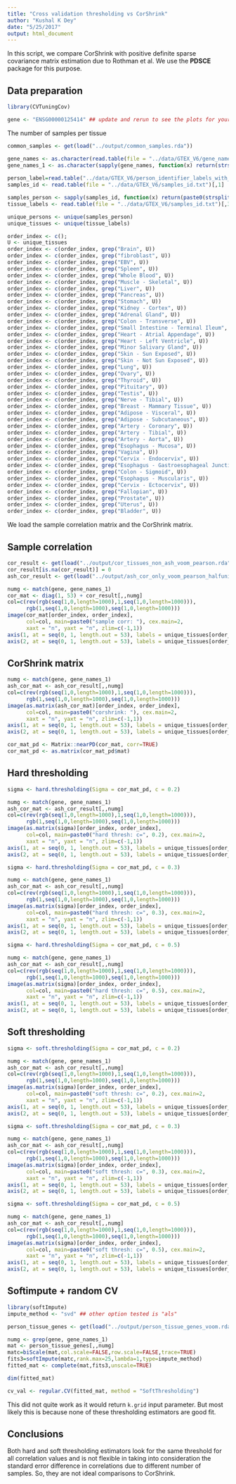 ```yaml
---
title: "Cross validation thresholding vs CorShrink"
author: "Kushal K Dey"
date: "5/25/2017"
output: html_document
---
```


In this script, we compare CorShrink with positive definite sparse covariance matrix estimation due to Rothman et al. We use the **PDSCE** package for this purpose.

## Data preparation

```r
library(CVTuningCov)
```

```r
gene <- "ENSG00000125414" ## update and rerun to see the plots for your gene
```

The number of samples per tissue 

```r
common_samples <- get(load("../output/common_samples.rda"))
```

```r
gene_names <- as.character(read.table(file = "../data/GTEX_V6/gene_names_GTEX_V6.txt")[,1])
gene_names_1 <- as.character(sapply(gene_names, function(x) return(strsplit(x, "[.]")[[1]][1])))
 
person_label=read.table("../data/GTEX_V6/person_identifier_labels_with_numbers.txt");
samples_id <- read.table(file = "../data/GTEX_V6/samples_id.txt")[,1]

samples_person <- sapply(samples_id, function(x) return(paste0(strsplit(as.character(x), "-")[[1]][1:2], collapse ="-")))
tissue_labels <- read.table(file = "../data/GTEX_V6/samples_id.txt")[,3]

unique_persons <- unique(samples_person)
unique_tissues <- unique(tissue_labels)
```

```r
order_index <- c();
U <- unique_tissues
order_index <- c(order_index, grep("Brain", U))
order_index <- c(order_index, grep("fibroblast", U))
order_index <- c(order_index, grep("EBV", U))
order_index <- c(order_index, grep("Spleen", U))
order_index <- c(order_index, grep("Whole Blood", U))
order_index <- c(order_index, grep("Muscle - Skeletal", U))
order_index <- c(order_index, grep("Liver", U))
order_index <- c(order_index, grep("Pancreas", U))
order_index <- c(order_index, grep("Stomach", U))
order_index <- c(order_index, grep("Kidney - Cortex", U))
order_index <- c(order_index, grep("Adrenal Gland", U))
order_index <- c(order_index, grep("Colon - Transverse", U))
order_index <- c(order_index, grep("Small Intestine - Terminal Ileum", U))
order_index <- c(order_index, grep("Heart - Atrial Appendage", U))
order_index <- c(order_index, grep("Heart - Left Ventricle", U))
order_index <- c(order_index, grep("Minor Salivary Gland", U))
order_index <- c(order_index, grep("Skin - Sun Exposed", U))
order_index <- c(order_index, grep("Skin - Not Sun Exposed", U))
order_index <- c(order_index, grep("Lung", U))
order_index <- c(order_index, grep("Ovary", U))
order_index <- c(order_index, grep("Thyroid", U))
order_index <- c(order_index, grep("Pituitary", U))
order_index <- c(order_index, grep("Testis", U))
order_index <- c(order_index, grep("Nerve - Tibial", U))
order_index <- c(order_index, grep("Breast - Mammary Tissue", U))
order_index <- c(order_index, grep("Adipose - Visceral", U))
order_index <- c(order_index, grep("Adipose - Subcutaneous", U))
order_index <- c(order_index, grep("Artery - Coronary", U))
order_index <- c(order_index, grep("Artery - Tibial", U))
order_index <- c(order_index, grep("Artery - Aorta", U))
order_index <- c(order_index, grep("Esophagus - Mucosa", U))
order_index <- c(order_index, grep("Vagina", U))
order_index <- c(order_index, grep("Cervix - Endocervix", U))
order_index <- c(order_index, grep("Esophagus - Gastroesophageal Junction", U))
order_index <- c(order_index, grep("Colon - Sigmoid", U))
order_index <- c(order_index, grep("Esophagus - Muscularis", U))
order_index <- c(order_index, grep("Cervix - Ectocervix", U))
order_index <- c(order_index, grep("Fallopian", U))
order_index <- c(order_index, grep("Prostate", U))
order_index <- c(order_index, grep("Uterus", U))
order_index <- c(order_index, grep("Bladder", U))
```

We load the sample correlation matrix and the CorShrink matrix.

## Sample correlation

```r
cor_result <- get(load("../output/cor_tissues_non_ash_voom_pearson.rda"))
cor_result[is.na(cor_result)] = 0
ash_cor_result <- get(load("../output/ash_cor_only_voom_pearson_halfuniform_gtex_tissues.rda"))
```

```r
numg <- match(gene, gene_names_1)
cor_mat <- diag(1, 53) + cor_result[,,numg]
col=c(rev(rgb(seq(1,0,length=1000),1,seq(1,0,length=1000))),
      rgb(1,seq(1,0,length=1000),seq(1,0,length=1000)))
image(cor_mat[order_index, order_index],
      col=col, main=paste0("sample corr: "), cex.main=2,
      xaxt = "n", yaxt = "n", zlim=c(-1,1))
axis(1, at = seq(0, 1, length.out = 53), labels = unique_tissues[order_index], las=2, cex.axis = 0.5)
axis(2, at = seq(0, 1, length.out = 53), labels = unique_tissues[order_index], las=2, cex.axis = 0.5)
```

## CorShrink matrix

```r
numg <- match(gene, gene_names_1)
ash_cor_mat <- ash_cor_result[,,numg]
col=c(rev(rgb(seq(1,0,length=1000),1,seq(1,0,length=1000))),
      rgb(1,seq(1,0,length=1000),seq(1,0,length=1000)))
image(as.matrix(ash_cor_mat)[order_index, order_index],
      col=col, main=paste0("corshrink: "), cex.main=2,
      xaxt = "n", yaxt = "n", zlim=c(-1,1))
axis(1, at = seq(0, 1, length.out = 53), labels = unique_tissues[order_index], las=2, cex.axis = 0.5)
axis(2, at = seq(0, 1, length.out = 53), labels = unique_tissues[order_index], las=2, cex.axis = 0.5)

```

```r
cor_mat_pd <- Matrix::nearPD(cor_mat, corr=TRUE)
cor_mat_pd <- as.matrix(cor_mat_pd$mat)
```

## Hard thresholding 

```r
sigma <- hard.thresholding(Sigma = cor_mat_pd, c = 0.2)
```

```r
numg <- match(gene, gene_names_1)
ash_cor_mat <- ash_cor_result[,,numg]
col=c(rev(rgb(seq(1,0,length=1000),1,seq(1,0,length=1000))),
      rgb(1,seq(1,0,length=1000),seq(1,0,length=1000)))
image(as.matrix(sigma)[order_index, order_index],
      col=col, main=paste0("hard thresh: c=", 0.2), cex.main=2,
      xaxt = "n", yaxt = "n", zlim=c(-1,1))
axis(1, at = seq(0, 1, length.out = 53), labels = unique_tissues[order_index], las=2, cex.axis = 0.5)
axis(2, at = seq(0, 1, length.out = 53), labels = unique_tissues[order_index], las=2, cex.axis = 0.5)

```

```r
sigma <- hard.thresholding(Sigma = cor_mat_pd, c = 0.3)
```

```r
numg <- match(gene, gene_names_1)
ash_cor_mat <- ash_cor_result[,,numg]
col=c(rev(rgb(seq(1,0,length=1000),1,seq(1,0,length=1000))),
      rgb(1,seq(1,0,length=1000),seq(1,0,length=1000)))
image(as.matrix(sigma)[order_index, order_index],
      col=col, main=paste0("hard thresh: c=", 0.3), cex.main=2,
      xaxt = "n", yaxt = "n", zlim=c(-1,1))
axis(1, at = seq(0, 1, length.out = 53), labels = unique_tissues[order_index], las=2, cex.axis = 0.5)
axis(2, at = seq(0, 1, length.out = 53), labels = unique_tissues[order_index], las=2, cex.axis = 0.5)

```

```r
sigma <- hard.thresholding(Sigma = cor_mat_pd, c = 0.5)
```

```r
numg <- match(gene, gene_names_1)
ash_cor_mat <- ash_cor_result[,,numg]
col=c(rev(rgb(seq(1,0,length=1000),1,seq(1,0,length=1000))),
      rgb(1,seq(1,0,length=1000),seq(1,0,length=1000)))
image(as.matrix(sigma)[order_index, order_index],
      col=col, main=paste0("hard thresh: c=", 0.5), cex.main=2,
      xaxt = "n", yaxt = "n", zlim=c(-1,1))
axis(1, at = seq(0, 1, length.out = 53), labels = unique_tissues[order_index], las=2, cex.axis = 0.5)
axis(2, at = seq(0, 1, length.out = 53), labels = unique_tissues[order_index], las=2, cex.axis = 0.5)

```

## Soft thresholding 

```r
sigma <- soft.thresholding(Sigma = cor_mat_pd, c = 0.2)
```

```r
numg <- match(gene, gene_names_1)
ash_cor_mat <- ash_cor_result[,,numg]
col=c(rev(rgb(seq(1,0,length=1000),1,seq(1,0,length=1000))),
      rgb(1,seq(1,0,length=1000),seq(1,0,length=1000)))
image(as.matrix(sigma)[order_index, order_index],
      col=col, main=paste0("soft thresh: c=", 0.2), cex.main=2,
      xaxt = "n", yaxt = "n", zlim=c(-1,1))
axis(1, at = seq(0, 1, length.out = 53), labels = unique_tissues[order_index], las=2, cex.axis = 0.5)
axis(2, at = seq(0, 1, length.out = 53), labels = unique_tissues[order_index], las=2, cex.axis = 0.5)

```

```r
sigma <- soft.thresholding(Sigma = cor_mat_pd, c = 0.3)
```

```r
numg <- match(gene, gene_names_1)
ash_cor_mat <- ash_cor_result[,,numg]
col=c(rev(rgb(seq(1,0,length=1000),1,seq(1,0,length=1000))),
      rgb(1,seq(1,0,length=1000),seq(1,0,length=1000)))
image(as.matrix(sigma)[order_index, order_index],
      col=col, main=paste0("soft thresh: c=", 0.3), cex.main=2,
      xaxt = "n", yaxt = "n", zlim=c(-1,1))
axis(1, at = seq(0, 1, length.out = 53), labels = unique_tissues[order_index], las=2, cex.axis = 0.5)
axis(2, at = seq(0, 1, length.out = 53), labels = unique_tissues[order_index], las=2, cex.axis = 0.5)

```


```r
sigma <- soft.thresholding(Sigma = cor_mat_pd, c = 0.5)
```

```r
numg <- match(gene, gene_names_1)
ash_cor_mat <- ash_cor_result[,,numg]
col=c(rev(rgb(seq(1,0,length=1000),1,seq(1,0,length=1000))),
      rgb(1,seq(1,0,length=1000),seq(1,0,length=1000)))
image(as.matrix(sigma)[order_index, order_index],
      col=col, main=paste0("soft thresh: c=", 0.5), cex.main=2,
      xaxt = "n", yaxt = "n", zlim=c(-1,1))
axis(1, at = seq(0, 1, length.out = 53), labels = unique_tissues[order_index], las=2, cex.axis = 0.5)
axis(2, at = seq(0, 1, length.out = 53), labels = unique_tissues[order_index], las=2, cex.axis = 0.5)

```

## Softimpute + random CV

```r
library(softImpute)
impute_method <- "svd" ## other option tested is "als"
```

```r
person_tissue_genes <- get(load("../output/person_tissue_genes_voom.rda"))
```

```r
numg <- grep(gene, gene_names_1)
mat <- person_tissue_genes[,,numg]
matc=biScale(mat,col.scale=FALSE,row.scale=FALSE,trace=TRUE)
fits3=softImpute(matc,rank.max=25,lambda=1,type=impute_method)
fitted_mat <- complete(mat,fits3,unscale=TRUE)
```

```r
dim(fitted_mat)
```

```r
cv_val <- regular.CV(fitted_mat, method = "SoftThresholding")
```

This did not quite work as it would return `k.grid` input parameter. But 
most likely this is because none of these thresholding estimators are good fit.

## Conclusions

Both hard and soft thresholding estimators look for the same threshold for
all correlation values and is not flexible in taking into consideration the
standard error difference in correlations due to different number of samples.
So, they are not ideal comparisons to CorShrink.

